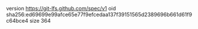 version https://git-lfs.github.com/spec/v1
oid sha256:ed69699e99afce65e77f9efcedaa137f39151565d2389696b661d61f9c64bce4
size 364
